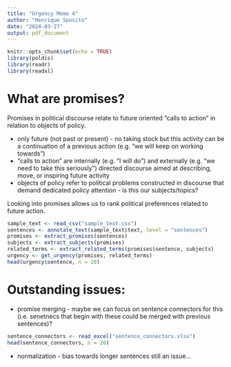 ```yaml
---
title: "Urgency Memo 4"
author: "Henrique Sposito"
date: "2024-03-27"
output: pdf_document
---
```


```r
knitr::opts_chunk$set(echo = TRUE)
library(poldis)
library(readr)
library(readxl)
```

# What are promises?

Promises in political discourse relate to future oriented  “calls to action” in relation to objects of policy. 

- only future (not past or present) - no taking stock but this activity can be a continuation of a previous action (e.g. "we will keep on working towards")
- "calls to action" are internally (e.g. "I will do") and externally (e.g. "we need to take this seriously") directed discourse aimed at describing, move, or inspiring future activity
- objects of policy refer to political problems constructed in discourse that demand dedicated policy attention - is this our subjects/topics?

Looking into promises allows us to rank political preferences related to future action.

```r
sample_text <- read_csv("sample_text.csv")
sentences <- annotate_text(sample_text$text, level = "sentences")
promises <- extract_promises(sentences)
subjects <- extract_subjects(promises)
related_terms <- extract_related_terms(promises$sentence, subjects)
urgency <- get_urgency(promises, related_terms)
head(urgency$sentence, n = 10)
```

# Outstanding issues:

- promise merging - maybe we can focus on sentence connectors for this (i.e. senetnecs that begin with these could be merged with previous sentences)?

```r
sentence_connectors <- read_excel("sentence_connectors.xlsx")
head(sentence_connectors, n = 20)
```

- normalization - bias towards longer sentences still an issue...
